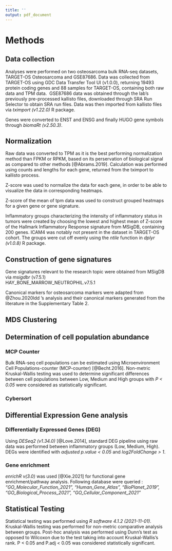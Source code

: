 ```yaml
---
title: ''
output: pdf_document
---
```


# Methods 


## Data collection

Analyses were performed on two osteosarcoma bulk RNA-seq datasets, TARGET-OS
Osteosarcoma and GSE87686. Data was collected from TARGET-OS using GDC Data
Transfer Tool UI (v1.0.0), returning 19493 protein coding genes and 88 samples
for TARGET-OS, containing both raw data and TPM data.\ 
GSE87686 data was
obtained through the lab's previously pre-processed kallisto files, downloaded
through SRA Run Selector to obtain SRA run files. Data was then imported from
kallisto files via _tximport (v1.22.0)_ R package.

Genes were converted to ENST and ENSG and finally HUGO gene symbols through _biomaRt (v2.50.3)_.



## Normalization
Raw data was converted to TPM as it is the best performing normalization method than FPKM or RPKM, based on its perservation of biological signal as compared to other methods [@Abrams.2019]. Calculation was performed using counts and lengths for each gene, returned from the tximport to kallisto process.

Z-score was used to normalize the data for each gene, in order to be able to visualize the data in corresponding heatmaps.

Z-score of the mean of tpm data was used to construct grouped heatmaps for a given gene or gene signature.


Inflammatory groups characterizing the intensity of inflammatory status in
tumors were created by choosing the lowest and highest mean of Z-score of the
Hallmark Inflammatory Response signature from MSigDB, containing 200 genes.
ICAM4 was notably not present in the dataset in TARGET-OS cohort. The groups
were cut off evenly using the _ntile_ function in _dplyr (v1.0.8)_ R package.








## Construction of gene signatures
Gene signatures relevant to the research topic were obtained from MSigDB via _msigdbr_ (v7.5.1)  
HAY_BONE_MARROW_NEUTROPHIL.v7.5.1 

Canonical markers for osteosarcoma markers were adapted from @Zhou.2020ldd 's analysis and their canonical markers generated from the literature in the Supplementary Table 2.

## MDS Clustering



## Determination of cell population abundance
### MCP Counter
Bulk RNA-seq cell populations can be estimated using Microenvironment Cell Populations-counter (MCP-counter) [@Becht.2016]. Non-metric Kruskal-Wallis testing was used to determine significant differences between cell populations between Low, Medium and High groups with _P < 0.05_ were considered as statistically signiﬁcant.




### Cybersort

## Differential Expression Gene analysis

### Differentially Expressed Genes (DEG)
Using _DESeq2 (v1.34.0)_ [@Love.2014], standard DEG pipeline using raw data was performed between inflammatory groups (Low, Medium, High). DEGs were identified with _adjusted p.value < 0.05_ and _log2FoldChange > 1_.


### Gene enrichment

_enrichR v(3.0)_ was used [@Xie.2021] for functional gene enrichment/pathway analysis. Following database were queried : _"GO_Molecular_Function_2021", "Human_Gene_Atlas", "BioPlanet_2019", "GO_Biological_Process_2021", "GO_Cellular_Component_2021"_

## Statistical Testing
Statistical testing was performed using _R software 4.1.2 (2021-11-01)_. Kruskal-Wallis testing was performed for non-metric comparative analysis between groups. Post-hoc analysis was performed using Dunn's test as opposed to Wilcoxon due to the test taking into account Kruskal-Wallis's rank. P < 0.05 and P.adj < 0.05 was considered statistically significant.
